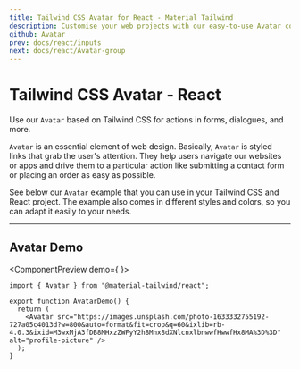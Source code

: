 ```yaml
---
title: Tailwind CSS Avatar for React - Material Tailwind
description: Customise your web projects with our easy-to-use Avatar component for Tailwind CSS and React using Material Design guidelines.
github: Avatar
prev: docs/react/inputs
next: docs/react/Avatar-group
---
```


# Tailwind CSS Avatar - React

Use our `Avatar` based on Tailwind CSS for actions in forms, dialogues, and more.

`Avatar` is an essential element of web design. Basically,
`Avatar` is styled links that grab the user's attention. They help users
navigate our websites or apps and drive them to a particular action like submitting
a contact form or placing an order as easy as possible.

See below our `Avatar` example that you can use in your Tailwind CSS and React project. The example also comes in different styles and colors, so you can adapt it easily to your needs.

---

## Avatar Demo

<ComponentPreview demo={
  <Avatar src="https://images.unsplash.com/photo-1633332755192-727a05c4013d?w=800&auto=format&fit=crop&q=60&ixlib=rb-4.0.3&ixid=M3wxMjA3fDB8MHxzZWFyY2h8Mnx8dXNlcnxlbnwwfHwwfHx8MA%3D%3D" alt="profile-picture" />
}>
```tsx
import { Avatar } from "@material-tailwind/react";

export function AvatarDemo() {
  return (
    <Avatar src="https://images.unsplash.com/photo-1633332755192-727a05c4013d?w=800&auto=format&fit=crop&q=60&ixlib=rb-4.0.3&ixid=M3wxMjA3fDB8MHxzZWFyY2h8Mnx8dXNlcnxlbnwwfHwwfHx8MA%3D%3D" alt="profile-picture" />
  );
}
```
</ComponentPreview>